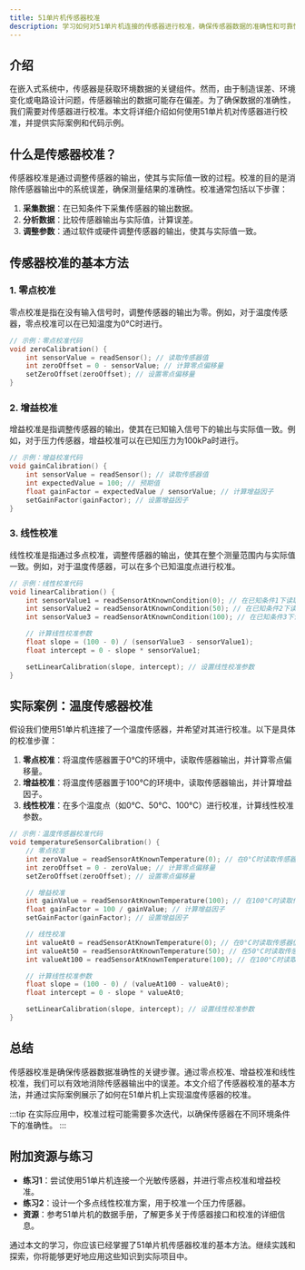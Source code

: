 ```yaml
---
title: 51单片机传感器校准
description: 学习如何对51单片机连接的传感器进行校准，确保传感器数据的准确性和可靠性。本文将从基础概念入手，逐步讲解校准方法，并提供实际案例和代码示例。
---
```


## 介绍

在嵌入式系统中，传感器是获取环境数据的关键组件。然而，由于制造误差、环境变化或电路设计问题，传感器输出的数据可能存在偏差。为了确保数据的准确性，我们需要对传感器进行校准。本文将详细介绍如何使用51单片机对传感器进行校准，并提供实际案例和代码示例。

## 什么是传感器校准？

传感器校准是通过调整传感器的输出，使其与实际值一致的过程。校准的目的是消除传感器输出中的系统误差，确保测量结果的准确性。校准通常包括以下步骤：

1. **采集数据**：在已知条件下采集传感器的输出数据。
2. **分析数据**：比较传感器输出与实际值，计算误差。
3. **调整参数**：通过软件或硬件调整传感器的输出，使其与实际值一致。

## 传感器校准的基本方法

### 1. 零点校准

零点校准是指在没有输入信号时，调整传感器的输出为零。例如，对于温度传感器，零点校准可以在已知温度为0°C时进行。

```c
// 示例：零点校准代码
void zeroCalibration() {
    int sensorValue = readSensor(); // 读取传感器值
    int zeroOffset = 0 - sensorValue; // 计算零点偏移量
    setZeroOffset(zeroOffset); // 设置零点偏移量
}
```

### 2. 增益校准

增益校准是指调整传感器的输出，使其在已知输入信号下的输出与实际值一致。例如，对于压力传感器，增益校准可以在已知压力为100kPa时进行。

```c
// 示例：增益校准代码
void gainCalibration() {
    int sensorValue = readSensor(); // 读取传感器值
    int expectedValue = 100; // 预期值
    float gainFactor = expectedValue / sensorValue; // 计算增益因子
    setGainFactor(gainFactor); // 设置增益因子
}
```

### 3. 线性校准

线性校准是指通过多点校准，调整传感器的输出，使其在整个测量范围内与实际值一致。例如，对于温度传感器，可以在多个已知温度点进行校准。

```c
// 示例：线性校准代码
void linearCalibration() {
    int sensorValue1 = readSensorAtKnownCondition(0); // 在已知条件1下读取传感器值
    int sensorValue2 = readSensorAtKnownCondition(50); // 在已知条件2下读取传感器值
    int sensorValue3 = readSensorAtKnownCondition(100); // 在已知条件3下读取传感器值

    // 计算线性校准参数
    float slope = (100 - 0) / (sensorValue3 - sensorValue1);
    float intercept = 0 - slope * sensorValue1;

    setLinearCalibration(slope, intercept); // 设置线性校准参数
}
```

## 实际案例：温度传感器校准

假设我们使用51单片机连接了一个温度传感器，并希望对其进行校准。以下是具体的校准步骤：

1. **零点校准**：将温度传感器置于0°C的环境中，读取传感器输出，并计算零点偏移量。
2. **增益校准**：将温度传感器置于100°C的环境中，读取传感器输出，并计算增益因子。
3. **线性校准**：在多个温度点（如0°C、50°C、100°C）进行校准，计算线性校准参数。

```c
// 示例：温度传感器校准代码
void temperatureSensorCalibration() {
    // 零点校准
    int zeroValue = readSensorAtKnownTemperature(0); // 在0°C时读取传感器值
    int zeroOffset = 0 - zeroValue; // 计算零点偏移量
    setZeroOffset(zeroOffset); // 设置零点偏移量

    // 增益校准
    int gainValue = readSensorAtKnownTemperature(100); // 在100°C时读取传感器值
    float gainFactor = 100 / gainValue; // 计算增益因子
    setGainFactor(gainFactor); // 设置增益因子

    // 线性校准
    int valueAt0 = readSensorAtKnownTemperature(0); // 在0°C时读取传感器值
    int valueAt50 = readSensorAtKnownTemperature(50); // 在50°C时读取传感器值
    int valueAt100 = readSensorAtKnownTemperature(100); // 在100°C时读取传感器值

    // 计算线性校准参数
    float slope = (100 - 0) / (valueAt100 - valueAt0);
    float intercept = 0 - slope * valueAt0;

    setLinearCalibration(slope, intercept); // 设置线性校准参数
}
```

## 总结

传感器校准是确保传感器数据准确性的关键步骤。通过零点校准、增益校准和线性校准，我们可以有效地消除传感器输出中的误差。本文介绍了传感器校准的基本方法，并通过实际案例展示了如何在51单片机上实现温度传感器的校准。

:::tip
在实际应用中，校准过程可能需要多次迭代，以确保传感器在不同环境条件下的准确性。
:::

## 附加资源与练习

- **练习1**：尝试使用51单片机连接一个光敏传感器，并进行零点校准和增益校准。
- **练习2**：设计一个多点线性校准方案，用于校准一个压力传感器。
- **资源**：参考51单片机的数据手册，了解更多关于传感器接口和校准的详细信息。

通过本文的学习，你应该已经掌握了51单片机传感器校准的基本方法。继续实践和探索，你将能够更好地应用这些知识到实际项目中。